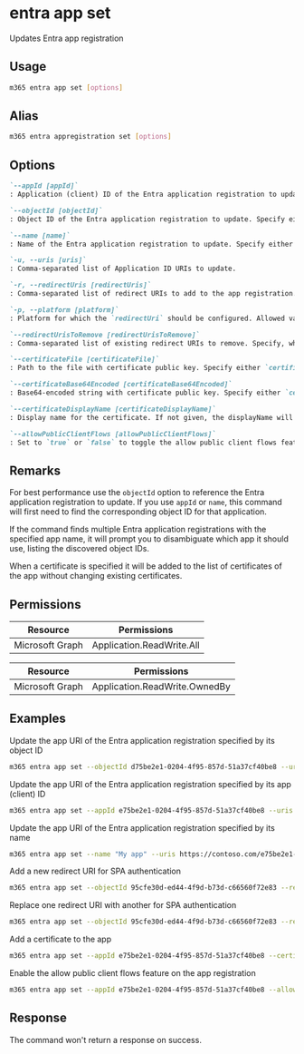 
# entra app set

Updates Entra app registration

## Usage

```sh
m365 entra app set [options]
```

## Alias

```sh
m365 entra appregistration set [options]
```

## Options

```md definition-list
`--appId [appId]`
: Application (client) ID of the Entra application registration to update. Specify either `appId`, `objectId` or `name`.

`--objectId [objectId]`
: Object ID of the Entra application registration to update. Specify either `appId`, `objectId` or `name`.

`--name [name]`
: Name of the Entra application registration to update. Specify either `appId`, `objectId` or `name`.

`-u, --uris [uris]`
: Comma-separated list of Application ID URIs to update.

`-r, --redirectUris [redirectUris]`
: Comma-separated list of redirect URIs to add to the app registration. Requires `platform` to be specified.

`-p, --platform [platform]`
: Platform for which the `redirectUri` should be configured. Allowed values `spa`, `web`, `publicClient`.

`--redirectUrisToRemove [redirectUrisToRemove]`
: Comma-separated list of existing redirect URIs to remove. Specify, when you want to replace existing redirect URIs with another.

`--certificateFile [certificateFile]`
: Path to the file with certificate public key. Specify either `certificateFile` or `certificateBase64Encoded`.

`--certificateBase64Encoded [certificateBase64Encoded]`
: Base64-encoded string with certificate public key. Specify either `certificateFile` or `certificateBase64Encoded`.

`--certificateDisplayName [certificateDisplayName]`
: Display name for the certificate. If not given, the displayName will be set to the certificate subject. When specified, also specify either `certificateFile` or `certificateBase64Encoded`.

`--allowPublicClientFlows [allowPublicClientFlows]`
: Set to `true` or `false` to toggle the allow public client flows feature on the app registration.
```

<Global />

## Remarks

For best performance use the `objectId` option to reference the Entra application registration to update. If you use `appId` or `name`, this command will first need to find the corresponding object ID for that application.

If the command finds multiple Entra application registrations with the specified app name, it will prompt you to disambiguate which app it should use, listing the discovered object IDs.

When a certificate is specified it will be added to the list of certificates of the app without changing existing certificates.

## Permissions
<Tabs>
  <TabItem value="Delegated">

  | Resource        | Permissions               |
  |-----------------|---------------------------|
  | Microsoft Graph | Application.ReadWrite.All |

  </TabItem>
  <TabItem value="Application">

  | Resource        | Permissions                   |
  |-----------------|-------------------------------|
  | Microsoft Graph | Application.ReadWrite.OwnedBy |

  </TabItem>
</Tabs>

## Examples

Update the app URI of the Entra application registration specified by its object ID

```sh
m365 entra app set --objectId d75be2e1-0204-4f95-857d-51a37cf40be8 --uris https://contoso.com/e75be2e1-0204-4f95-857d-51a37cf40be8
```

Update the app URI of the Entra application registration specified by its app (client) ID

```sh
m365 entra app set --appId e75be2e1-0204-4f95-857d-51a37cf40be8 --uris https://contoso.com/e75be2e1-0204-4f95-857d-51a37cf40be8
```

Update the app URI of the Entra application registration specified by its name

```sh
m365 entra app set --name "My app" --uris https://contoso.com/e75be2e1-0204-4f95-857d-51a37cf40be8
```

Add a new redirect URI for SPA authentication

```sh
m365 entra app set --objectId 95cfe30d-ed44-4f9d-b73d-c66560f72e83 --redirectUris https://contoso.com/auth --platform spa
```

Replace one redirect URI with another for SPA authentication

```sh
m365 entra app set --objectId 95cfe30d-ed44-4f9d-b73d-c66560f72e83 --redirectUris https://contoso.com/auth --platform spa --redirectUrisToRemove https://contoso.com/old-auth
```

Add a certificate to the app

```sh
m365 entra app set --appId e75be2e1-0204-4f95-857d-51a37cf40be8 --certificateDisplayName "Some certificate name" --certificateFile "c:\temp\some-certificate.cer"
```

Enable the allow public client flows feature on the app registration

```sh
m365 entra app set --appId e75be2e1-0204-4f95-857d-51a37cf40be8 --allowPublicClientFlows true
```

## Response

The command won't return a response on success.
